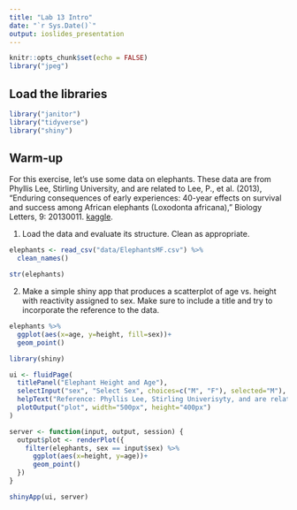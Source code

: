 ```yaml
---
title: "Lab 13 Intro"
date: "`r Sys.Date()`"
output: ioslides_presentation
---
```


```r
knitr::opts_chunk$set(echo = FALSE)
library("jpeg")
```

## Load the libraries
```r
library("janitor")
library("tidyverse")
library("shiny")
```

## Warm-up
For this exercise, let's use some data on elephants. These data are from Phyllis Lee, Stirling University, and are related to Lee, P., et al. (2013), "Enduring consequences of early experiences: 40-year effects on survival and success among African elephants (Loxodonta africana)," Biology Letters, 9: 20130011. [kaggle](https://www.kaggle.com/mostafaelseidy/elephantsmf).  

1. Load the data and evaluate its structure. Clean as appropriate.
```r
elephants <- read_csv("data/ElephantsMF.csv") %>% 
  clean_names()
```
```r
str(elephants)
```

2. Make a simple shiny app that produces a scatterplot of age vs. height with reactivity assigned to sex. Make sure to include a title and try to incorporate the reference to the data.
```r
elephants %>% 
  ggplot(aes(x=age, y=height, fill=sex))+
  geom_point()
```

```r
library(shiny)

ui <- fluidPage(
  titlePanel("Elephant Height and Age"),
  selectInput("sex", "Select Sex", choices=c("M", "F"), selected="M"),
  helpText("Reference: Phyllis Lee, Stirling Univerisyty, and are relates to Lee, P., et all(2013)"),
  plotOutput("plot", width="500px", height="400px")
)

server <- function(input, output, session) {
  output$plot <- renderPlot({
    filter(elephants, sex == input$sex) %>% 
      ggplot(aes(x=height, y=age))+
      geom_point()
  })
}

shinyApp(ui, server)
```